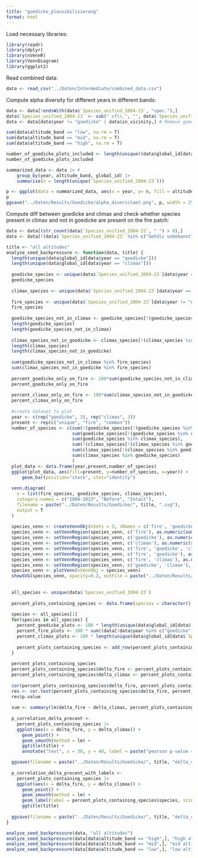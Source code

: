 ```yaml
---
title: "goedicke_plausibilisierung"
format: html
---
```


Load necessary libraries:
```r
library(readr)
library(dplyr)
library(nVennR)
library(VennDiagram)
library(ggplot2)
```

Read combined data:
```r
data <- read_csv("../Daten/Intermediate/combined_data.csv")
```

Compute alpha diversity for different years in different bands:
```r
data <- data[!endsWith(data$`Species_unified_2004-23`, "spec."),]
data$`Species_unified_2004-23` <- sub(" cf\\.", "", data$`Species_unified_2004-23`)
data <- data[data$year != "goedicke" | data$in_vicinity,] # Remove goedicke plots which are far away

sum(data$altitude_band == "low", na.rm = T)
sum(data$altitude_band == "mid", na.rm = T)
sum(data$altitude_band == "high", na.rm = T)

number_of_goedicke_plots_included <- length(unique((data$global_id[data$year == "goedicke" & data$in_vicinity])))
number_of_goedicke_plots_included

summarized_data <- data |> # 
    group_by(year, altitude_band, global_id) |> 
    summarise(n = length(unique(`Species_unified_2004-23`)))

p <- ggplot(data = summarized_data, aes(x = year, y= n, fill = altitude_band)) + geom_boxplot() 
p
ggsave("../Daten/Results/Goedicke/alpha_diversitaet.png", p, width = 2500, height = 2500, units = "px")
```


Compute diff between goedicke and climax and check whether species present in climax and not in goedicke are present on the fire patch:
```r
data <- data[(str_count(data$`Species_unified_2004-23`, " ") > 0),]
data <- data[!(data$`Species_unified_2004-23` %in% c("Gehölz unbekannt", "Keimling 1", "Keimling 2", "Flache lange blätter")),]

title <- "all altitudes"
analyze_seed_backpressure <- function(data, title) {
  length(unique(data$global_id[data$year == "goedicke"]))
  length(unique(data$global_id[data$year == "climax"]))
  
  goedicke_species <- unique(data$`Species_unified_2004-23`[data$year == "goedicke"])
  goedicke_species
  
  climax_species <- unique(data$`Species_unified_2004-23`[data$year == "climax"])
  
  fire_species <- unique(data$`Species_unified_2004-23`[data$year != "goedicke" & data$year != "climax"])
  fire_species
  
  goedicke_species_not_in_climax <- goedicke_species[!(goedicke_species %in% climax_species)]
  length(goedicke_species)
  length(goedicke_species_not_in_climax)
  
  climax_species_not_in_goedicke <- climax_species[!(climax_species %in% goedicke_species)]
  length(climax_species)
  length(climax_species_not_in_goedicke)
  
  sum(goedicke_species_not_in_climax %in% fire_species)
  sum(climax_species_not_in_goedicke %in% fire_species)
  
  percent_goedicke_only_on_fire <- 100*sum(goedicke_species_not_in_climax %in% fire_species)/length(goedicke_species_not_in_climax)
  percent_goedicke_only_on_fire
  
  percent_climax_only_on_fire <- 100*sum(climax_species_not_in_goedicke %in% fire_species)/length(climax_species_not_in_goedicke)
  percent_climax_only_on_fire
  
  #create dataset to plot
  year <- c(rep("goedicke", 3), rep("climax", 3))
  present <- rep(c("unique", "fire", "common"))
  number_of_species <- c(sum(!(goedicke_species[!(goedicke_species %in% climax_species)] %in% fire_species)),
                         sum(goedicke_species[!(goedicke_species %in% climax_species)] %in% fire_species), 
                         sum(goedicke_species %in% climax_species), 
                         sum(!(climax_species[!(climax_species %in% goedicke_species)] %in% fire_species)),
                         sum(climax_species[!(climax_species %in% goedicke_species)] %in% fire_species), 
                         sum(climax_species %in% goedicke_species)
                         )
  plot_data <- data.frame(year,present,number_of_species)
  ggplot(plot_data, aes(fill=present, y=number_of_species, x=year)) + 
      geom_bar(position="stack", stat="identity")
  
  venn.diagram(
    x = list(fire_species, goedicke_species, climax_species),
    category.names = c("2004-2023", "Before", "Intact"),
    filename = paste("../Daten/Results/Goedicke/", title, ".svg"),
    output = T
  )
  
  species_venn <- createVennObj(nSets = 3, sNames = c('fire', 'goedicke', 'climax'))
  species_venn <- setVennRegion(species_venn, c('fire'), as.numeric(sum(!(fire_species[!(fire_species %in% climax_species)] %in% goedicke_species))))
  species_venn <- setVennRegion(species_venn, c('goedicke'), as.numeric(sum(!(goedicke_species[!(goedicke_species %in% climax_species)] %in% fire_species))))
  species_venn <- setVennRegion(species_venn, c('climax'), as.numeric(sum(!(climax_species[!(climax_species %in% fire_species)] %in% goedicke_species))))
  species_venn <- setVennRegion(species_venn, c('fire', 'goedicke', 'climax'), as.numeric(sum(fire_species[fire_species %in% climax_species] %in% goedicke_species)))
  species_venn <- setVennRegion(species_venn, c('fire', 'goedicke'), as.numeric(sum(!(fire_species[fire_species %in% goedicke_species] %in% climax_species))))
  species_venn <- setVennRegion(species_venn, c('fire', 'climax'), as.numeric(sum(!(fire_species[fire_species %in% climax_species] %in% goedicke_species))))
  species_venn <- setVennRegion(species_venn, c('goedicke', 'climax'),  as.numeric(sum(!(goedicke_species[goedicke_species %in% climax_species] %in% fire_species))))
  species_venn <- plotVenn(nVennObj = species_venn)
  showSVG(species_venn, opacity=0.2, outFile = paste("../Daten/Results/Goedicke/", title, ".svg"))
  
  
  all_species <- unique(data$`Species_unified_2004-23`)
  
  percent_plots_containing_species <- data.frame(species = character(), goedicke = numeric(), fire = numeric(), climax = numeric())
  
  species <- all_species[1]
  for(species in all_species) {
    percent_goedicke_plots <- 100 * length(unique(data$global_id[data$`Species_unified_2004-23` == species & data$year == "goedicke"])) / length(unique(data$global_id[data$year == "goedicke"]))
    percent_fire_plots <- 100 * sum((data[!data$year %in% c("goedicke", "climax"),] |> group_by(global_id, year) |> summarize(present = as.integer(sum((species %in% `Species_unified_2004-23`)) > 0)))$present) / nrow(data[!data$year %in% c("goedicke", "climax"),] |> group_by(global_id, year) |> summarize(n = 1))
    percent_climax_plots <- 100 * length(unique(data$global_id[data$`Species_unified_2004-23` == species & data$year == "climax"])) / length(unique(data$global_id[data$year == "climax"]))
    
    percent_plots_containing_species <- add_row(percent_plots_containing_species, species = species, goedicke = percent_goedicke_plots, fire = percent_fire_plots, climax = percent_climax_plots)
  }
  
  percent_plots_containing_species
  percent_plots_containing_species$delta_fire <- percent_plots_containing_species$fire - percent_plots_containing_species$goedicke
  percent_plots_containing_species$delta_climax <- percent_plots_containing_species$climax - percent_plots_containing_species$goedicke
  
  cor(percent_plots_containing_species$delta_fire, percent_plots_containing_species$delta_climax, method = "pearson")
  res <- cor.test(percent_plots_containing_species$delta_fire, percent_plots_containing_species$delta_climax, alternative = "greater", method = "pearson")
  res$p.value
  
  sum <- summary(lm(delta_fire ~ delta_climax, percent_plots_containing_species))
  
  p_correlation_delta_precent <- 
    percent_plots_containing_species |> 
    ggplot(aes(x = delta_fire, y = delta_climax)) + 
      geom_point() + 
      geom_smooth(method = lm) + 
      ggtitle(title) +
      annotate("text", x = 30, y = 40, label = paste("pearson p-value = ", round(res$p.value, 3)))

  ggsave(filename = paste("../Daten/Results/Goedicke/", title, "delta_correlation.png"), plot = p_correlation_delta_precent)
  
  p_correlation_delta_precent_with_labels <- 
    percent_plots_containing_species |> 
    ggplot(aes(x = delta_fire, y = delta_climax)) + 
      geom_point() + 
      geom_smooth(method = lm) + 
      geom_label(label = percent_plots_containing_species$species, size = 2) + 
      ggtitle(title)
  
  ggsave(filename = paste("../Daten/Results/Goedicke/", title, "delta_correlation_with_labels.png"), plot = p_correlation_delta_precent_with_labels)
}

analyze_seed_backpressure(data, "all altitudes")
analyze_seed_backpressure(data[data$altitude_band == "high",], "high altitudes")
analyze_seed_backpressure(data[data$altitude_band == "mid",], "mid altitudes")
analyze_seed_backpressure(data[data$altitude_band == "low",], "low altitudes")
```


